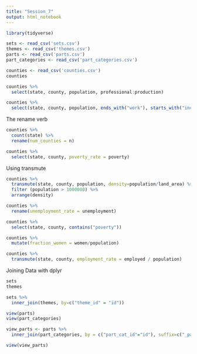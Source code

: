 ---
title: "Session_7"
output: html_notebook
---

```{r}

library(tidyverse)

sets <- read_csv('sets.csv')
themes <- read_csv('themes.csv')
parts <- read_csv('parts.csv')
part_categories <- read_csv('part_categories.csv')

```

```{r}

counties <- read_csv('counties.csv')
counties

counties %>%
  select(state, county, population, professional:production)

counties %>%
  select(state, county, population, ends_with("work"), starts_with("income"))

```
The rename verb

```{r}
counties %>%
  count(state) %>%
  rename(num_counties = n)

counties %>%
  select(state, county, poverty_rate = poverty)

```

Using transmute

```{r}

counties %>%
  transmute(state, county, population, density=population/land_area) %>%
  filter (population > 1000000) %>%
  arrange(density)
```
```{r}
counties %>%
  rename(unemployment_rate = unemployment)

counties %>%
  select(state, county, contains("poverty"))
```
```{r}
counties %>%
  mutate(fraction_women = women/population)

counties %>%
  transmute(state, county, employment_rate = employed / population)
```
Joining Data with dplyr

```{r}
sets
themes
```

```{r}
sets %>%
  inner_join(themes, by=c("theme_id" = "id"))
```


```{r}
view(parts)
view(part_categories)

view_parts <- parts %>%
  inner_join(part_categories, by = c("part_cat_id"="id"), suffix=c("_parts", "_part_categories"))

view(view_parts)

```


